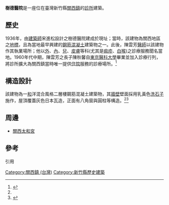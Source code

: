 {{coord|24.7915342|N|121.1771114|E|format=dms|display=title}}
{{tw monument
|name       = 關西樹德醫院
|formername =  
|image      =關西樹德診所.JPG  
|imagename  =  
|othername  =  
|formalname =樹德牙醫診所  
|level      = [[歷史建築_(中華民國)|歷史建築]]
|class      = 宅第
|time       = 1933年
|location   = 新竹縣[[關西鎮_(台灣)|關西鎮]]北斗里1鄰中山路42號
|open       = 
|cost       =  
|website    = 
}}

'''樹德醫院'''是一座位在臺灣新竹縣[[關西鎮_(台灣)|關西鎮]]的[[診所|診所]]建築。
== 歷史 ==
1936年，由[[建築師|建築師]]宋進松設計之樹德醫院建成於現址；當時，該建物為關西地區之[[地標|地標]]，且為當地最早興建的[[鋼筋混凝土|鋼筋混凝土]]建築物之一。此後，陳雲芳[[醫師|醫師]]以該建物作其執業場所；他以[[外科学|外]]、[[內科學|內]]、[[兒科|兒]]、[[皮膚科|皮膚]]等科(尤其是[[痲疹|痲疹]]、[[白喉|白喉]])之診療服務聞名當地。1960年代中期，陳雲芳之長子陳秋馨自[[東京醫科大學|東京醫科大學]]畢業並加入診療行列，將診所擴大為關西鎮當時唯一提供[[住院|住院]]服務的診療場所。<ref name=":0">{{Cite web|url=http://www.hchcc.gov.tw/ch/06culture/cul_02_main.asp?bull_id=4137|title=新竹縣文化局-中文網|accessdate=2017-03-21|date=1997-12-01|last=新竹縣文化局|work=www.hchcc.gov.tw|archive-date=2018-01-27|archive-url=https://web.archive.org/web/20180127041258/http://www.hchcc.gov.tw/ch/06culture/cul_02_main.asp?bull_id=4137|dead-url=no}}</ref>
== 構造設計 ==
該建物為一[[日式建築|和]]洋混合風格二層樓鋼筋混凝土建築物，其[[墙|牆壁]]壁面採用乳黃色[[洗石子|洗石子]]施作，屋頂覆蓋灰色日本瓦造，正面有八角窗與圓柱等構造。<ref name=":0" /><ref>{{Cite news|url=https://nchdb.boch.gov.tw/assets/advanceSearch/historicalBuilding/20090610000004|title=關西樹德醫院|work=文化部文化資產局|date=|accessdate=|archive-date=2019-01-20|archive-url=https://web.archive.org/web/20190120043309/https://nchdb.boch.gov.tw/assets/advanceSearch/historicalBuilding/20090610000004|dead-url=no}}</ref>

== 周邊 ==
* [[關西太和宮|關西太和宮]]

== 參考 ==
;引用
<references />

{{新竹縣文化資產}}
[[Category:關西鎮_(台灣)|Category:關西鎮 (台灣)]]
[[Category:新竹縣歷史建築|Category:新竹縣歷史建築]]